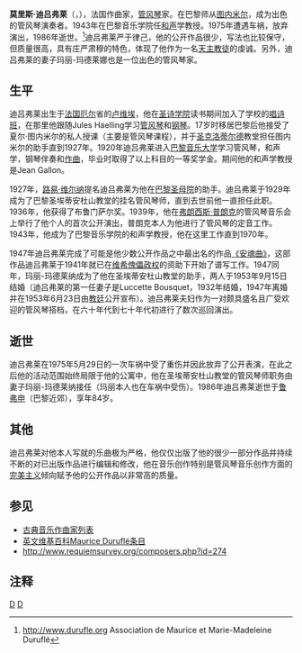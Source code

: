 {{NoteTA
|T=zh-cn:莫里斯·迪吕弗莱;zh-tw:莫里斯·杜呂弗雷;zh-hk:莫里斯·杜魯夫;
|1=zh-cn:莫里斯·迪吕弗莱;zh-tw:莫里斯·杜呂弗雷;zh-hk:莫里斯·杜魯夫;
|2=zh-cn:迪吕弗莱;zh-tw:杜呂弗雷;zh-hk:杜魯夫;
}}
{{Infobox classical
| 中文名 = 迪吕弗莱
| 画像 = Maurice Duruflé.gif
| 附注 =      
| 原文名 = Maurice Duruflé
| 国别 = 法国    
| 出生日期 = 1902年1月11日
| 出生地 = 卢维埃
| 逝世日期 = 1986年6月16日(84歲)
| 逝世地 = 巴黎
| 所属时期 = 20世纪
| 所属乐派 =  
| 擅长作品类型 = 宗教音乐，管风琴曲
| 代表作 = 安魂曲，管风琴《组曲》，《阿兰名义前奏曲与赋格》
| 师从 = [[图内米尔|图内米尔]]
| 学生 = 
| 官方网站 = 
}}

'''莫里斯·迪吕弗莱'''（{{lang-fr|'''Maurice Duruflé'''}}，{{bd|1902年|1月11日|1986年|6月16日|catIdx=D}}），法国作曲家，[[管风琴|管风琴]]家。在巴黎师从[[图内米尔|图内米尔]]，成为出色的管风琴演奏者。1943年在巴黎音乐学院任[[和声|和声]]学教授。1975年遭遇车祸，放弃演出，1986年逝世。<ref>http://www.durufle.org {{Webarchive|url=https://archive.is/20120729093458/http://www.durufle.org/ |date=2012-07-29 }} Association de Maurice et Marie-Madeleine Duruflé</ref>迪吕弗莱严于律己，他的公开作品很少，写法也比较保守，但质量很高，具有庄严肃穆的特色，体现了他作为一名[[天主教徒|天主教徒]]的虔诚。另外，迪吕弗莱的妻子玛丽-玛德莱娜也是一位出色的管风琴家。

==生平==
迪吕弗莱出生于[[法国|法国]][[厄尔|厄尔]]省的[[卢维埃|卢维埃]]，他在[[圣诗学院|圣诗学院]]读书期间加入了学校的[[唱诗班|唱诗班]]，在那里他跟随Jules Haelling学习[[管风琴|管风琴]]和[[钢琴|钢琴]]。17岁时移居巴黎后他接受了夏尔·图内米尔的私人授课（主要是管风琴课程），并于[[圣克洛蒂尔德|圣克洛蒂尔德]]教堂担任图内米尔的助手直到1927年。1920年迪吕弗莱进入[[巴黎音乐大学|巴黎音乐大学]]学习管风琴，和声学，钢琴伴奏和[[作曲|作曲]]，毕业时取得了以上科目的一等奖学金。期间他的和声学教授是Jean Gallon。

1927年，[[路易·维尔纳|路易·维尔纳]]提名迪吕弗莱为他在[[巴黎圣母院|巴黎圣母院]]的助手。迪吕弗莱于1929年成为了巴黎圣埃蒂安杜山教堂的挂名管风琴师，直到去世前他一直担任此职。1936年，他获得了布鲁门萨尔奖。1939年，他在[[弗朗西斯·普朗克|弗朗西斯·普朗克]]的管风琴音乐会上举行了他个人的首次公开演出，普朗克本人为他进行了管风琴的定音工作。1943年，他成为了巴黎音乐学院的和声学教授，他在这里工作直到1970年。

1947年迪吕弗莱完成了可能是他少数公开作品之中最出名的作品[http://en.wikipedia.org/wiki/Requiem_(Durufl%C3%A9) 《安魂曲》]，这部作品迪吕弗莱于1941年就已在[[維希法國|维希傀儡政权]]的资助下开始了谱写工作。1947同年，玛丽-玛德莱纳成为了他在圣埃蒂安杜山教堂的助手，两人于1953年9月15日结婚（迪吕弗莱的第一任妻子是Luccette Bousquet，1932年结婚，1947年离婚并在1953年6月23日由[[罗马教廷|教廷]]公开宣布）。迪吕弗莱夫妇作为一对颇具盛名且广受欢迎的管风琴搭档，在六十年代到七十年代初进行了数次巡回演出。

==逝世==
迪吕弗莱在1975年5月29日的一次车祸中受了重伤并因此放弃了公开表演，在此之后他的活动范围始终局限于他的公寓中，他在圣埃蒂安杜山教堂的管风琴师职务由妻子玛丽-玛德莱纳接任（玛丽本人也在车祸中受伤）。1986年迪吕弗莱逝世于[[鲁弗申|鲁弗申]]（巴黎近郊），享年84岁。

==其他==
迪吕弗莱对他本人写就的乐曲极为严格，他仅仅出版了他的很少一部分作品并持续不断的对已出版作品进行编辑和修改，他在音乐创作特别是管风琴音乐创作方面的[[完美主义|完美主义]]倾向赋予他的公开作品以非常高的质量。

==参见==
* [[古典音乐作曲家列表|古典音乐作曲家列表]]
* [http://en.wikipedia.org/wiki/Maurice_Durufl%C3%A9 英文维基百科Maurice Duruflé条目]
* http://www.requiemsurvey.org/composers.php?id=274

==注释==
{{reflist}}

{{Authority control}}
[[Category:法国作曲家|D]]
[[Category:20世纪作曲家|D]]